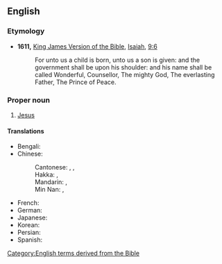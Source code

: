 ==English==
{{wikipedia|dab=Prince of Peace|lang=en}}

===Etymology===
* '''1611,''' [[w:King James Version of the Bible|King James Version of the Bible]], [[w:Isaiah|Isaiah]], [[s:Bible (King James)/Isaiah#Chapter 9|9:6]]
*: For unto us a child is born, unto us a son is given: and the government shall be upon his shoulder: and his name shall be called Wonderful, Counsellor, The mighty God, The everlasting Father, The Prince of Peace.

===Proper noun===
{{en-proper noun|head=the [[prince|Prince]] [[of]] [[peace|Peace]]}}

# {{lb|en|Christianity}} [[Jesus]]

====Translations====
{{trans-top|one of the titles of the Messiah}}
* Bengali: {{t|bn|সালামতের শাহজাদা|tr=śalamôter śahôzada}}
* Chinese:
*: Cantonese: {{t|yue|和平的君|tr=wo4 ping4 dik1 gwan1}} {{qualifier|formal}}, {{t|yue|和平之君|tr=wo4 ping4 zi1 gwan1}} {{qualifier|formal}}, {{t|yue|和平嘅君王|tr=wo4 ping4 ge3 gwan1 wong4}} {{qualifier|colloquial}}
*: Hakka: {{t|hak|和平個君王}}, {{t|hak|和平个君王|tr=Fò-phìn ke Kiûn-vòng}}
*: Mandarin: {{t|cmn|和平的君|tr=Hépíng de Jūn}}, {{t|cmn|和平之君|tr=Hépíng zhī Jūn}}
*: Min Nan: {{t|nan|和平的人君|tr=Hô-pêng ê Jîn-kun}}, {{t|nan|和平的君王|tr=Hô-pêng ê Kun-ông}}
{{trans-mid}}
* French: {{t|fr|Prince de la paix|m}}
* German: {{t|de|Friedensfürst|m}}
* Japanese: {{t-needed|ja}}
* Korean: {{t-needed|ko}}
* Persian: {{t|fa|شاهزاده سلامت|tr=śāhzāda-e-salāmat}}
* Spanish: {{t-needed|es}}
{{trans-bottom}}

[[Category:English terms derived from the Bible]]
{{topics|en|Divine epithets}}